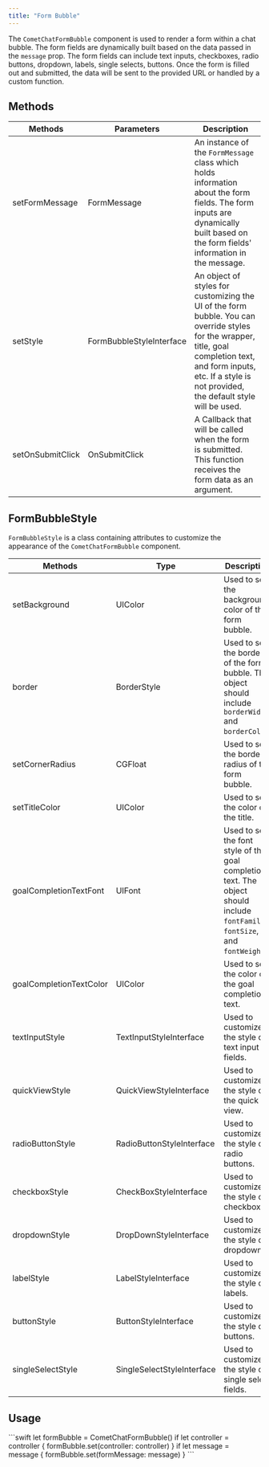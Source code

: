 ```yaml
---
title: "Form Bubble"
---
```


The `CometChatFormBubble` component is used to render a form within a chat bubble. The form fields are dynamically built based on the data passed in the `message` prop. The form fields can include text inputs, checkboxes, radio buttons, dropdown, labels, single selects, buttons. Once the form is filled out and submitted, the data will be sent to the provided URL or handled by a custom function.

## Methods

| Methods          | Parameters               | Description                                                                                                                                                                                                            |
| ---------------- | ------------------------ | ---------------------------------------------------------------------------------------------------------------------------------------------------------------------------------------------------------------------- |
| setFormMessage   | FormMessage              | An instance of the `FormMessage` class which holds information about the form fields. The form inputs are dynamically built based on the form fields' information in the message.                                      |
| setStyle         | FormBubbleStyleInterface | An object of styles for customizing the UI of the form bubble. You can override styles for the wrapper, title, goal completion text, and form inputs, etc. If a style is not provided, the default style will be used. |
| setOnSubmitClick | OnSubmitClick            | A Callback that will be called when the form is submitted. This function receives the form data as an argument.                                                                                                        |

## FormBubbleStyle

`FormBubbleStyle` is a class containing attributes to customize the appearance of the `CometChatFormBubble` component.

| Methods                 | Type                       | Description                                                                                                                   |
| ----------------------- | -------------------------- | ----------------------------------------------------------------------------------------------------------------------------- |
| setBackground           | UIColor                    | Used to set the background color of the form bubble.                                                                          |
| border                  | BorderStyle                | Used to set the border of the form bubble. The object should include `borderWidth` and `borderColor`.                         |
| setCornerRadius         | CGFloat                    | Used to set the border radius of the form bubble.                                                                             |
| setTitleColor           | UIColor                    | Used to set the color of the title.                                                                                           |
| goalCompletionTextFont  | UIFont                     | Used to set the font style of the goal completion text. The object should include `fontFamily`, `fontSize`, and `fontWeight`. |
| goalCompletionTextColor | UIColor                    | Used to set the color of the goal completion text.                                                                            |
| textInputStyle          | TextInputStyleInterface    | Used to customize the style of text input fields.                                                                             |
| quickViewStyle          | QuickViewStyleInterface    | Used to customize the style of the quick view.                                                                                |
| radioButtonStyle        | RadioButtonStyleInterface  | Used to customize the style of radio buttons.                                                                                 |
| checkboxStyle           | CheckBoxStyleInterface     | Used to customize the style of checkboxes.                                                                                    |
| dropdownStyle           | DropDownStyleInterface     | Used to customize the style of dropdowns.                                                                                     |
| labelStyle              | LabelStyleInterface        | Used to customize the style of labels.                                                                                        |
| buttonStyle             | ButtonStyleInterface       | Used to customize the style of buttons.                                                                                       |
| singleSelectStyle       | SingleSelectStyleInterface | Used to customize the style of single select fields.                                                                          |

## Usage

<Tabs>
<Tab title="Swift">
```swift
  let formBubble = CometChatFormBubble()
  if let controller = controller {
    formBubble.set(controller: controller)
  }
  if let message = message {
    formBubble.set(formMessage: message)
  }
```

</Tab>

</Tabs>
